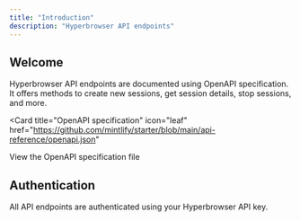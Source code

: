 ```yaml
---
title: "Introduction"
description: "Hyperbrowser API endpoints"
---
```


## Welcome

Hyperbrowser API endpoints are documented using OpenAPI specification. It offers methods to create new sessions, get session details, stop sessions, and more.

<Card
  title="OpenAPI specification"
  icon="leaf"
  href="https://github.com/mintlify/starter/blob/main/api-reference/openapi.json"
>
  View the OpenAPI specification file
</Card>

## Authentication

All API endpoints are authenticated using your Hyperbrowser API key.
